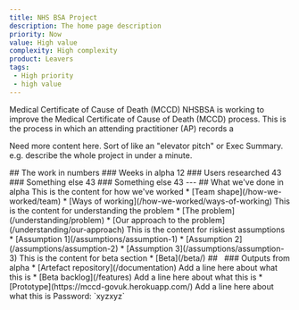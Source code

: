 ```yaml
---
title: NHS BSA Project
description: The home page description
priority: Now
value: High value
complexity: High complexity
product: Leavers
tags:
 - High priority
 - high value
---
```

<GridRow>
    <GridColumn width={'full'}>
        <Heading caption='Alpha assessment' tag='h1'>Medical Certificate of Cause of Death (MCCD)</Heading>
        <LeadParagraph>NHSBSA is working to improve the Medical Certificate of Cause of Death (MCCD) process. This is the process in which an attending practitioner (AP) records a</LeadParagraph>
        <p>Need more content here. Sort of like an "elevator pitch" or Exec Summary.  
        e.g. describe the whole project in under a minute.</p>
    </GridColumn>
</GridRow>
<GridRow>
    <GridColumn width={'full'}>
        ## The work in numbers
    </GridColumn>
    <GridColumn width={'1/4'}>
        ### Weeks in alpha
        12
    </GridColumn>
    <GridColumn width={'1/4'}>
        ### Users researched
        43
    </GridColumn>
    <GridColumn width={'1/4'}>
        ### Something else
        43
    </GridColumn>
    <GridColumn width={'1/4'}>
        ### Something else
        43
    </GridColumn>
</GridRow>
<GridRow>
    <GridColumn width={'full'}>
        ---
    </GridColumn>
</GridRow>
<GridRow>
    <GridColumn width={'2/3'}>
        ## What we've done in alpha
        <Accordion>
            <AccordionSection title={"How we've worked"}>
                This is the content for how we've worked
                * [Team shape](/how-we-worked/team)
                * [Ways of working](/how-we-worked/ways-of-working)
            </AccordionSection>
            <AccordionSection title={"Understanding the problem"} index={1}>
                This is the content for understanding the problem
                * [The problem](/understanding/problem)
                * [Our approach to the problem](/understanding/our-approach)
            </AccordionSection>
            <AccordionSection title={'Validating our riskiest assumptions'} index={1}>
                This is the content for riskiest assumptions
                * [Assumption 1](/assumptions/assumption-1)
                * [Assumption 2](/assumptions/assumption-2)
                * [Assumption 3](/assumptions/assumption-3)
            </AccordionSection>
            <AccordionSection title={'Looking ahead to beta'} index={1}>
                This is the content for beta section
                * [Beta](/beta/)
            </AccordionSection>
        </Accordion>
    </GridColumn>
    <GridColumn width={'1/3'}>
        ## &nbsp;
        ### Outputs from alpha
        * [Artefact repository](/documentation)  
        Add a line here about what this is
        * [Beta backlog](/features)  
        Add a line here about what this is
        * [Prototype](https://mccd-govuk.herokuapp.com/)  
        Add a line here about what this is  
        Password: `xyzxyz`
    </GridColumn>
</GridRow>
